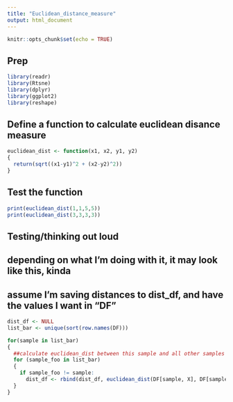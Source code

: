 ```yaml
---
title: "Euclidean_distance_measure"
output: html_document
---
```


```r
knitr::opts_chunk$set(echo = TRUE)
```

## Prep

```r
library(readr)
library(Rtsne)
library(dplyr)
library(ggplot2)
library(reshape)
```

## Define a function to calculate euclidean disance measure

```r

euclidean_dist <- function(x1, x2, y1, y2)
{
  return(sqrt((x1-y1)^2 + (x2-y2)^2))
}

```

## Test the function

```r
print(euclidean_dist(1,1,5,5))
print(euclidean_dist(3,3,3,3))
```

## Testing/thinking out loud
##    depending on what I'm doing with it, it may look like this, kinda
##    assume I'm saving distances to dist_df, and have the values I want in "DF"

```r

dist_df <- NULL
list_bar <- unique(sort(row.names(DF)))

for(sample in list_bar)
{
  ##calculate euclidean_dist between this sample and all other samples
  for (sample_foo in list_bar)
  {
    if sample_foo != sample:
      dist_df <- rbind(dist_df, euclidean_dist(DF[sample, X], DF[sample, Y], DF[sample_foo, X], DF[sample_foo, Y]))
  }
}

```

